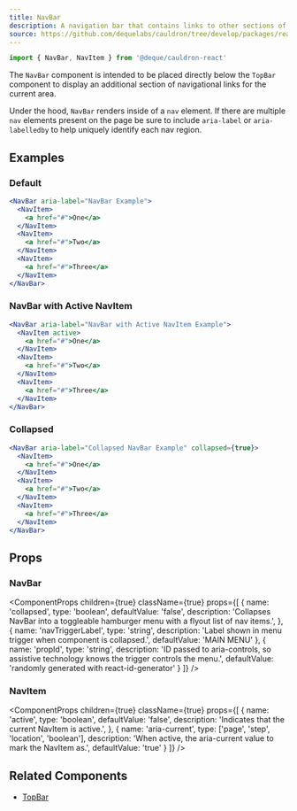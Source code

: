 ```yaml
---
title: NavBar
description: A navigation bar that contains links to other sections of the website.
source: https://github.com/dequelabs/cauldron/tree/develop/packages/react/src/components/NavBar/NavBar.tsx
---
```



```js
import { NavBar, NavItem } from '@deque/cauldron-react'
```

The `NavBar` component is intended to be placed directly below the `TopBar` component to display an additional section of navigational links for the current area.

Under the hood, `NavBar` renders inside of a `nav` element. If there are multiple `nav` elements present on the page be sure to include `aria-label` or `aria-labelledby` to help uniquely identify each nav region.

## Examples

### Default

```jsx example
<NavBar aria-label="NavBar Example">
  <NavItem>
    <a href="#">One</a>
  </NavItem>
  <NavItem>
    <a href="#">Two</a>
  </NavItem>
  <NavItem>
    <a href="#">Three</a>
  </NavItem>
</NavBar>
```

### NavBar with Active NavItem

```jsx example
<NavBar aria-label="NavBar with Active NavItem Example">
  <NavItem active>
    <a href="#">One</a>
  </NavItem>
  <NavItem>
    <a href="#">Two</a>
  </NavItem>
  <NavItem>
    <a href="#">Three</a>
  </NavItem>
</NavBar>
```

### Collapsed

```jsx example
<NavBar aria-label="Collapsed NavBar Example" collapsed={true}>
  <NavItem>
    <a href="#">One</a>
  </NavItem>
  <NavItem>
    <a href="#">Two</a>
  </NavItem>
  <NavItem>
    <a href="#">Three</a>
  </NavItem>
</NavBar>
```

## Props

### NavBar

<ComponentProps
  children={true}
  className={true}
  props={[
    {
      name: 'collapsed',
      type: 'boolean',
      defaultValue: 'false',
      description: 'Collapses NavBar into a toggleable hamburger menu with a flyout list of nav items.',
    },
    {
      name: 'navTriggerLabel',
      type: 'string',
      description: 'Label shown in menu trigger when component is collapsed.',
      defaultValue: 'MAIN MENU'
    },
    {
      name: 'propId',
      type: 'string',
      description: 'ID passed to aria-controls, so assistive technology knows the trigger controls the menu.',
      defaultValue: 'randomly generated with react-id-generator'
    }
  ]}
/>

### NavItem

<ComponentProps
  children={true}
  className={true}
  props={[
    {
      name: 'active',
      type: 'boolean',
      defaultValue: 'false',
      description: 'Indicates that the current NavItem is active.',
    },
    {
      name: 'aria-current',
      type: ['page', 'step', 'location', 'boolean'],
      description: 'When active, the aria-current value to mark the NavItem as.',
      defaultValue: 'true'
    }
  ]}
/>

## Related Components

- [TopBar](./TopBar)